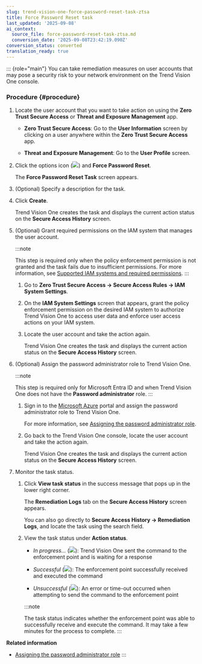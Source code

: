 ```yaml
---
slug: trend-vision-one-force-password-reset-task-ztsa
title: Force Password Reset task
last_updated: '2025-09-08'
ai_context:
  source_file: force-password-reset-task-ztsa.md
  conversion_date: '2025-09-08T23:42:19.090Z'
conversion_status: converted
translation_ready: true
---
```


::: {role="main"}
You can take remediation measures on user accounts that may pose a security risk to your network environment on the Trend Vision One console.

### Procedure {#procedure}

1.  Locate the user account that you want to take action on using the **Zero Trust Secure Access** or **Threat and Exposure Management** app.

    - **Zero Trust Secure Access**: Go to the **User Information** screen by clicking on a user anywhere within the **Zero Trust Secure Access** app.

    - **Threat and Exposure Management**: Go to the **User Profile** screen.

2.  Click the options icon (![](/images/options_icon=1b2aff71-0b33-4aa1-b8aa-6105438834e7.webp)) and **Force Password Reset**.

    The **Force Password Reset Task** screen appears.

3.  (Optional) Specify a description for the task.

4.  Click **Create**.

    Trend Vision One creates the task and displays the current action status on the **Secure Access History** screen.

5.  (Optional) Grant required permissions on the IAM system that manages the user account.

    :::note

    This step is required only when the policy enforcement permission is not granted and the task fails due to insufficient permissions. For more information, see [Supported IAM systems and required permissions](iam-systems-required-permissions.mdx).
    :::

    1.  Go to **Zero Trust Secure Access → Secure Access Rules → IAM System Settings**.

    2.  On the **IAM System Settings** screen that appears, grant the policy enforcement permission on the desired IAM system to authorize Trend Vision One to access user data and enforce user access actions on your IAM system.

    3.  Locate the user account and take the action again.

        Trend Vision One creates the task and displays the current action status on the **Secure Access History** screen.

6.  (Optional) Assign the password administrator role to Trend Vision One.

    :::note

    This step is required only for Microsoft Entra ID and when Trend Vision One does not have the **Password administrator** role.
    :::

    1.  Sign in to the [Microsoft Azure](https://portal.azure.com) portal and assign the password administrator role to Trend Vision One.

        For more information, see [Assigning the password administrator role](assign-password-administrator-role.mdx).

    2.  Go back to the Trend Vision One console, locate the user account and take the action again.

        Trend Vision One creates the task and displays the current action status on the **Secure Access History** screen.

7.  Monitor the task status.

    1.  Click **View task status** in the success message that pops up in the lower right corner.

        The **Remediation Logs** tab on the **Secure Access History** screen appears.

        You can also go directly to **Secure Access History → Remediation Logs**, and locate the task using the search field.

    2.  View the task status under **Action status**.

        - *In progress...* (![](/images/inProgress=763d5319-3680-4b10-abca-a75782d8eb48.webp)): Trend Vision One sent the command to the enforcement point and is waiting for a response

        - *Successful* (![](/images/successful=d385863c-ae1f-4a76-8500-6d60d7a2de8f.webp)): The enforcement point successfully received and executed the command

        - *Unsuccessful* (![](/images/unsuccessful=e4c3ece6-3776-45dc-b99a-67195d7d21e0.webp)): An error or time-out occurred when attempting to send the command to the enforcement point

        :::note

        The task status indicates whether the enforcement point was able to successfully receive and execute the command. It may take a few minutes for the process to complete.
        :::

**Related information**

- [Assigning the password administrator role](assign-password-administrator-role.md "Assign the Password Administrator role on the Microsoft Azure portal to Trend Vision One.")
:::
